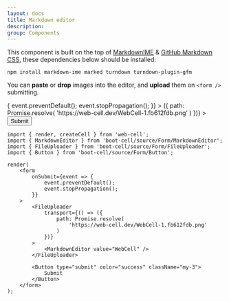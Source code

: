 ```yaml
---
layout: docs
title: Markdown editor
description:
group: Components
---
```




This component is built on the top of [MarkdownIME][1] & [GitHub Markdown CSS][2],
these dependencies below should be installed:

```Shell
npm install markdown-ime marked turndown turndown-plugin-gfm
```

You can **paste** or **drop** images into the editor, and **upload** them on `<form />` submitting.

<Example>
    <form
        onSubmit={event => {
            event.preventDefault();
            event.stopPropagation();
        }}
    >
        <FileUploader
            transport={() => ({
                path: Promise.resolve(
                    'https://web-cell.dev/WebCell-1.fb612fdb.png'
                )
            })}
        >
            <MarkdownEditor value="WebCell" />
        </FileUploader>
        <Button type="submit" color="success" className="my-3">
            Submit
        </Button>
    </form>
</Example>

```TSX
import { render, createCell } from 'web-cell';
import { MarkdownEditor } from 'boot-cell/source/Form/MarkdownEditor';
import { FileUploader } from 'boot-cell/source/Form/FileUploader';
import { Button } from 'boot-cell/source/Form/Button';

render(
    <form
        onSubmit={event => {
            event.preventDefault();
            event.stopPropagation();
        }}
    >
        <FileUploader
            transport={() => ({
                path: Promise.resolve(
                    'https://web-cell.dev/WebCell-1.fb612fdb.png'
                )
            })}
        >
            <MarkdownEditor value="WebCell" />
        </FileUploader>

        <Button type="submit" color="success" className="my-3">
            Submit
        </Button>
    </form>
);
```

[1]: https://laobubu.net/MarkdownIME/
[2]: https://sindresorhus.com/github-markdown-css/
